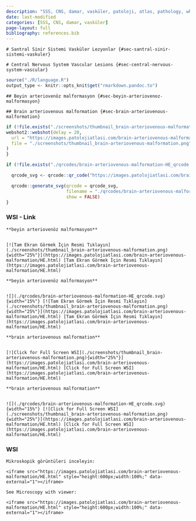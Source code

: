 ```yaml
---
description: "SSS, CNS, damar, vasküler, patoloji, atlas, pathology, whole slide image"
date: last-modified
categories: [SSS, CNS, damar, vasküler]
page-layout: full
bibliography: references.bib
---
```



```asis

# Santral Sinir Sistemi Vasküler Lezyonlar {#sec-santral-sinir-sistemi-vaskuler} 

```

```asis

# Central Nervous System Vascular Lesions {#sec-central-nervous-system-vascular} 

```



```r

source("./R/language.R")
output_type <- knitr::opts_knit$get("rmarkdown.pandoc.to")

```




```asis

## Beyin arteriovenöz malformasyon {#sec-beyin-arteriovenoz-malformasyon} 

```

```asis

## Brain arteriovenous malformation {#sec-brain-arteriovenous-malformation} 

```

```r
if (!file.exists("./screenshots/thumbnail_brain-arteriovenous-malformation.png")) {
webshot2::webshot(delay = 20,
  url = "https://images.patolojiatlasi.com/brain-arteriovenous-malformation/HE.html",
  file = "./screenshots/thumbnail_brain-arteriovenous-malformation.png"
)
}
```


```r
if (!file.exists("./qrcodes/brain-arteriovenous-malformation-HE_qrcode.svg")) {

  qrcode_svg <- qrcode::qr_code("https://images.patolojiatlasi.com/brain-arteriovenous-malformation/HE.html")

  qrcode::generate_svg(qrcode = qrcode_svg,
                       filename = "./qrcodes/brain-arteriovenous-malformation-HE_qrcode.svg",
                       show = FALSE)
}
```








::::: panel-tabset


### WSI - Link



:::: {.content-hidden when-format="pdf"}



```asis

**beyin arteriovenöz malformasyon**


[![Tam Ekran Görmek İçin Resmi Tıklayın](./screenshots/thumbnail_brain-arteriovenous-malformation.png){width="25%"}](https://images.patolojiatlasi.com/brain-arteriovenous-malformation/HE.html) [Tam Ekran Görmek İçin Resmi Tıklayın](https://images.patolojiatlasi.com/brain-arteriovenous-malformation/HE.html)

```




::::





:::: {.content-visible when-format="pdf"}




```asis

**beyin arteriovenöz malformasyon**


![](./qrcodes/brain-arteriovenous-malformation-HE_qrcode.svg){width="15%"} [![Tam Ekran Görmek İçin Resmi Tıklayın](./screenshots/thumbnail_brain-arteriovenous-malformation.png){width="25%"}](https://images.patolojiatlasi.com/brain-arteriovenous-malformation/HE.html) [Tam Ekran Görmek İçin Resmi Tıklayın](https://images.patolojiatlasi.com/brain-arteriovenous-malformation/HE.html)

```




::::




:::: {.content-hidden when-format="pdf"}



```asis

**brain arteriovenous malformation**


[![Click for Full Screen WSI](./screenshots/thumbnail_brain-arteriovenous-malformation.png){width="25%"}](https://images.patolojiatlasi.com/brain-arteriovenous-malformation/HE.html) [Click for Full Screen WSI](https://images.patolojiatlasi.com/brain-arteriovenous-malformation/HE.html)

```



::::





:::: {.content-visible when-format="pdf"}



```asis

**brain arteriovenous malformation**


![](./qrcodes/brain-arteriovenous-malformation-HE_qrcode.svg){width="15%"} [![Click for Full Screen WSI](./screenshots/thumbnail_brain-arteriovenous-malformation.png){width="25%"}](https://images.patolojiatlasi.com/brain-arteriovenous-malformation/HE.html) [Click for Full Screen WSI](https://images.patolojiatlasi.com/brain-arteriovenous-malformation/HE.html)

```




::::


### WSI



```asis

Mikroskopik görüntüleri inceleyin:

<iframe src="https://images.patolojiatlasi.com/brain-arteriovenous-malformation/HE.html" style="height:600px;width:100%;" data-external="1"></iframe>

```

```asis

See Microscopy with viewer: 

<iframe src="https://images.patolojiatlasi.com/brain-arteriovenous-malformation/HE.html" style="height:600px;width:100%;" data-external="1"></iframe>

```



:::::





